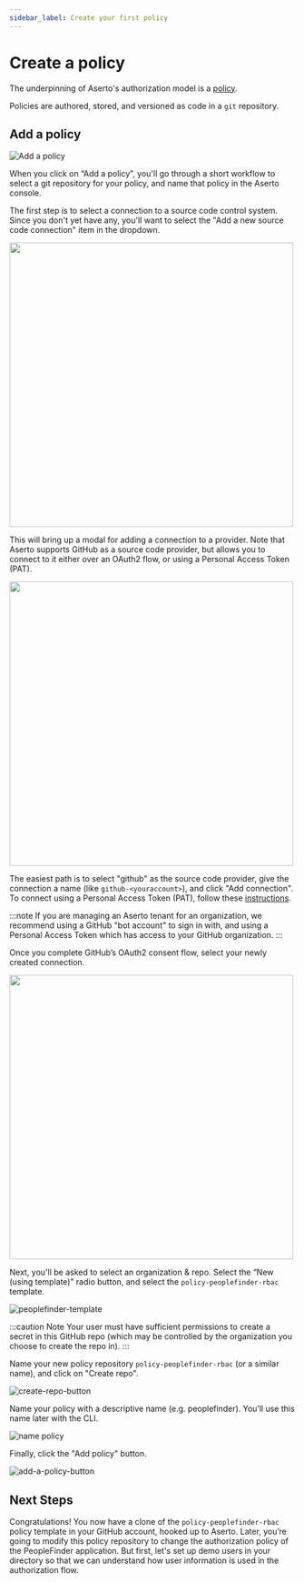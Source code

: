 ```yaml
---
sidebar_label: Create your first policy
---
```


# Create a policy

The underpinning of Aserto's authorization model is a [policy](/docs/overview/policy).

Policies are authored, stored, and versioned as code in a `git` repository.

## Add a policy

![Add a policy](/add-a-policy.png)

When you click on “Add a policy”, you'll go through a short workflow to select a git repository for your policy,
and name that policy in the Aserto console.

The first step is to select a connection to a source code control system. Since you don't yet have any, you'll
want to select the "Add a new source code connection" item in the dropdown.

[<img src="/connect-scc.png" width="500px" />](/connect-scc.png)

This will bring up a modal for adding a connection
to a provider. Note that Aserto supports GitHub as a source code provider, but allows you to connect to it either
over an OAuth2 flow, or using a Personal Access Token (PAT).

<img src="/connect-github.png" width="500px" />

The easiest path is to select "github" as the source code provider, give the connection a name (like `github-<youraccount>`),
and click "Add connection". To connect using a Personal Access Token (PAT), follow these [instructions](/docs/aserto-console/connections#connecting-github-using-a-pat).

:::note
If you are managing an Aserto tenant for an organization, we recommend using a GitHub "bot account" to sign in with,
and using a Personal Access Token which has access to your GitHub organization.
:::

Once you complete GitHub’s OAuth2 consent flow, select your newly created connection.

[<img src="/getting-started-acmecorp/select-github-provider.png" width="500" />](/getting-started-acmecorp/select-github-provider.png)

Next, you'll be asked to select an organization & repo. Select the “New (using template)” radio button, and select the `policy-peoplefinder-rbac` template.

![peoplefinder-template](/getting-started-acmecorp/peoplefinder-template.png)

:::caution Note
Your user must have sufficient permissions to create a secret in this GitHub repo (which may be controlled by the organization you choose to create the repo in).
:::

Name your new policy repository `policy-peoplefinder-rbac` (or a similar name), and click on "Create repo".

![create-repo-button](/getting-started-acmecorp/create-repo-button.png)

Name your policy with a descriptive name (e.g. peoplefinder). You’ll use this name later with the CLI.

![name policy](/name-policy.png)

Finally, click the "Add policy" button.

![add-a-policy-button](/getting-started-acmecorp/add-a-policy-button.png)

## Next Steps

Congratulations! You now have a clone of the `policy-peoplefinder-rbac` policy template in your GitHub account, hooked up to Aserto. Later, you’re going to modify this policy repository to change the authorization policy of the PeopleFinder application. But first, let's set up demo users in your directory so that we can understand how user information is used in the authorization flow.
